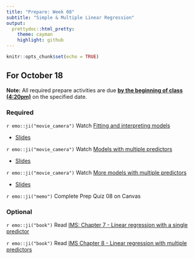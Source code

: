 ```yaml
---
title: "Prepare: Week 08"
subtitle: "Simple & Multiple Linear Regression"
output: 
  prettydoc::html_pretty:
    theme: cayman
    highlight: github
---
```


```r
knitr::opts_chunk$set(echo = TRUE)
```


## For October 18

**Note:** All required prepare activities are due **<u>by the beginning of class (4:20pm)</u>** on the specified date.

### Required

`r emo::ji("movie_camera")` Watch [Fitting and interpreting models](https://youtu.be/ocrpZMWMBwo)

- [Slides](https://kgfitzgerald.github.io/APU_MATH_250/slides/24-fitting-interpreting-models.html)

`r emo::ji("movie_camera")` Watch [Models with multiple predictors](https://youtu.be/7gHUTqGqrhs)

- [Slides](https://kgfitzgerald.github.io/APU_MATH_250/slides/26-model-multiple-predictors.html)

`r emo::ji("movie_camera")` Watch [More models with multiple predictors](https://youtu.be/6ndAIYUk6UU)

- [Slides](https://kgfitzgerald.github.io/APU_MATH_250/slides/27-more-model-multiple-predictors.html)
  
`r emo::ji("memo")` Complete Prep Quiz 08 on Canvas

### Optional 

`r emo::ji("book")` Read [IMS: Chapter 7 - Linear regression with a single predictor](https://openintro-ims.netlify.app/model-slr.html) 

`r emo::ji("book")` Read [IMS Chapter 8 - Linear regression with multiple predictors](https://openintro-ims.netlify.app/model-mlr.html)







